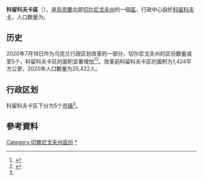 {{NoteTA
|1=zh-cn:切尔尼戈夫;zh-hk:切爾尼戈夫;zh-tw:車尼哥夫;
}}
{{Infobox settlement
| name                    = 科留科夫卡区
| native_name             = Корюківський район
| native_name_lang        = uk
| settlement_type         = [[区_(乌克兰)|区]]
| image_skyline           = 
| image_caption           = 
| image_flag              = Korukivskiy rayon prapor.png
| flag_size               = 115px
| image_shield            = Korukivskiy rayon gerb.png
| shield_size             = 65px
| image_map               = Koryukovskiy rayon 2020.svg
| map_caption             = 科留科夫卡区在切尔尼戈夫州的位置
| subdivision_type        = [[世界政區索引|国家]]
| subdivision_name        = {{UKR}}
| subdivision_type1       = [[州_(烏克蘭)|州]]
| subdivision_name1       = [[切尔尼戈夫州|切尔尼戈夫州]]
| established_title       = 建立
| established_date        = 
| seat_type               = 行政中心
| seat                    = [[科留科夫卡|科留科夫卡]]
| parts_type              = 辖区
| parts_style             = coll
| parts                   = 5个[[烏克蘭市鎮|市镇]]<ref name="Ostapenko">{{Cite book |url=https://www.minregion.gov.ua/wp-content/uploads/2020/10/atlas_novogo_atu_2020.pdf |date=2020 |publisher=Міністерство розвитку громад та територій України; Товариство дослідників України |editor-last=Остапенко |editor-first=Павло |edition=2nd |location=Київ |language=uk |script-title=uk:Атлас адміністративно-територіального устрою України: Новий районний поділ та територіальні громади: 2020}}</ref>
| p1                      =
| government_footnotes    = 
| leader_party            = 
| leader_title            = 
| leader_name             = 
| unit_pref               = Metric
| area_footnotes          = 
| area_note               = 
| area_total_km2          = 
| population_as_of        = 2021年
| population_footnotes    = <ref name="ua2021estimate"/>
| population_total        = 88,329
| population_density_km2  = auto
| population_note         = 
| timezone1               = 
| utc_offset1             = 
| timezone1_DST           = 
| utc_offset1_DST         = 
| postal_code_type        = 邮政编码
| postal_code             = 
| area_code_type          = 
| area_code               = 
| iso_code                = 
| website                 = 
| footnotes               = 
}}
'''科留科夫卡區'''（{{lang-uk|Корюківський район}}），是[[烏克蘭|烏克蘭]]北部[[切尔尼戈夫州|切尔尼戈夫州]]的一個[[区_(乌克兰)|區]]，行政中心設於[[科留科夫卡|科留科夫卡]]，人口数量为{{Ua-pop-est2021|88,329人}}。

== 历史 ==
{{Stack|[[File:Koryukivskyi-Raion.png|thumb]]}}
2020年7月18日作为乌克兰行政区划改革的一部分，切尔尼戈夫州的区份数量减至5个，科留科夫卡区的面积显著增加<ref>{{Cite news |date=2020-07-18 |title=Про утворення та ліквідацію районів. Постанова Верховної Ради України № 807-ІХ. |language=uk |url=http://www.golos.com.ua/article/333466 |access-date=2020-10-03 |website=Голос України}}</ref><ref name="2020_reform_maps">{{Cite web |date=2020-07-17 |title=Нові райони: карти + склад |url=https://www.minregion.gov.ua/press/news/novi-rajony-karty-sklad/ |access-date=2022-04-15 |language=uk |website=Міністерство розвитку громад та територій України}}</ref>。改革前科留科夫卡区的面积为1,424平方公里，2020年人口数量为25,422人。

== 行政区划 ==
科留科夫卡区下分为5个[[烏克蘭市鎮|市镇]]<ref name="Ostapenko"/>。

==參考資料==
{{Reflist}}

{{DEFAULTSORT:Корюківський район}}
[[Category:切爾尼戈夫州區份|Category:切爾尼戈夫州區份]]
[[Category:科留科夫卡區|*]]